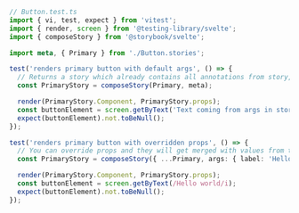 ```ts
// Button.test.ts
import { vi, test, expect } from 'vitest';
import { render, screen } from '@testing-library/svelte';
import { composeStory } from '@storybook/svelte';

import meta, { Primary } from './Button.stories';

test('renders primary button with default args', () => {
  // Returns a story which already contains all annotations from story, meta and global levels
  const PrimaryStory = composeStory(Primary, meta);

  render(PrimaryStory.Component, PrimaryStory.props);
  const buttonElement = screen.getByText('Text coming from args in stories file!');
  expect(buttonElement).not.toBeNull();
});

test('renders primary button with overridden props', () => {
  // You can override props and they will get merged with values from the story's args
  const PrimaryStory = composeStory({ ...Primary, args: { label: 'Hello world' } }, meta);

  render(PrimaryStory.Component, PrimaryStory.props);
  const buttonElement = screen.getByText(/Hello world/i);
  expect(buttonElement).not.toBeNull();
});
```
